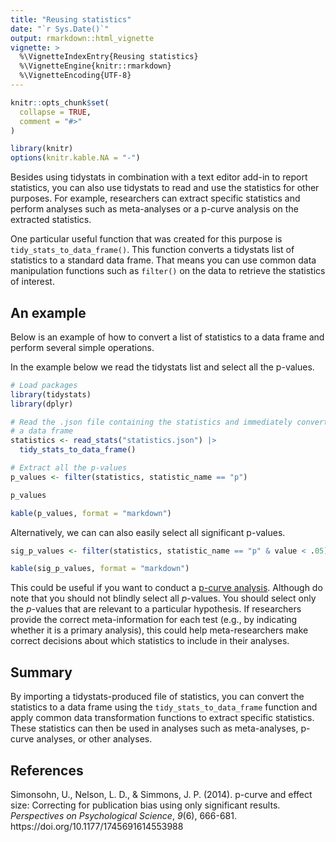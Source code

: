 ```yaml
---
title: "Reusing statistics"
date: "`r Sys.Date()`"
output: rmarkdown::html_vignette
vignette: >
  %\VignetteIndexEntry{Reusing statistics}
  %\VignetteEngine{knitr::rmarkdown}
  %\VignetteEncoding{UTF-8}
---
```


```r
knitr::opts_chunk$set(
  collapse = TRUE,
  comment = "#>"
)
```

```r
library(knitr)
options(knitr.kable.NA = "-")
```

Besides using tidystats in combination with a text editor add-in to report 
statistics, you can also use tidystats to read and use the statistics for other
purposes. For example, researchers can extract specific statistics 
and perform analyses such as meta-analyses or a p-curve analysis on the 
extracted statistics.

One particular useful function that was created for this purpose is 
`tidy_stats_to_data_frame()`. This function converts a tidystats list of 
statistics to a standard data frame. That means you can use common data 
manipulation functions such as `filter()` on the data to retrieve the statistics
of interest.

## An example

Below is an example of how to convert a list of statistics to a data frame and 
perform several simple operations.

In the example below we read the tidystats list and select all the p-values.

```r
# Load packages
library(tidystats)
library(dplyr)

# Read the .json file containing the statistics and immediately convert it to
# a data frame
statistics <- read_stats("statistics.json") |>
  tidy_stats_to_data_frame()

# Extract all the p-values
p_values <- filter(statistics, statistic_name == "p")

p_values
```

```r
kable(p_values, format = "markdown")
```

Alternatively, we can can also easily select all significant p-values.

```r
sig_p_values <- filter(statistics, statistic_name == "p" & value < .05)
```

```r
kable(sig_p_values, format = "markdown")
```

This could be useful if you want to conduct a 
[p-curve analysis](https://doi.org/10.1177/1745691614553988). 
Although do note that you should not blindly select all *p*-values. You should 
select only the *p*-values that are relevant to a particular hypothesis. If 
researchers provide the correct meta-information for each test 
(e.g., by indicating whether it is a primary analysis), this could help 
meta-researchers make correct decisions about which statistics to include in 
their analyses.

## Summary

By importing a tidystats-produced file of statistics, you can convert 
the statistics to a data frame using the `tidy_stats_to_data_frame` function and 
apply common data transformation functions to extract specific statistics. These
statistics can then be used in analyses such as meta-analyses, p-curve analyses,
or other analyses.

## References

Simonsohn, U., Nelson, L. D., & Simmons, J. P. (2014). p-curve and effect size: Correcting for publication bias using only significant results. *Perspectives on Psychological Science*, *9*(6), 666-681. https://doi.org/10.1177/1745691614553988
